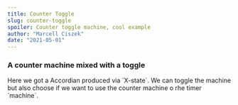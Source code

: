 ```yaml
---
title: Counter Toggle
slug: counter-toggle
spoiler: Counter toggle machine, cool example
author: "Marcell Ciszek"
date: "2021-05-01"
---
```


### A counter machine mixed with a toggle

<PostWrapper>

<aside className="about">
  Here we got a Accordian produced via `X-state`. We can toggle the machine but also choose if we
  want to use the counter machine o rhe timer `machine`.
</aside>

<AccordionWrapper />

</PostWrapper>
